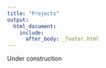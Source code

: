 ```yaml
---
title: "Projects"
output:
  html_document:
    include:
      after_body: _footer.html
---
```


Under construction

